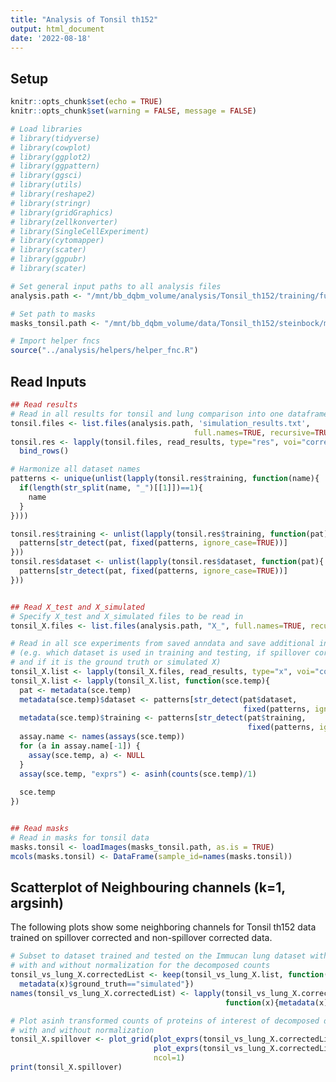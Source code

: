 ```yaml
---
title: "Analysis of Tonsil th152"
output: html_document
date: '2022-08-18'
---
```


## Setup

```r
knitr::opts_chunk$set(echo = TRUE)
knitr::opts_chunk$set(warning = FALSE, message = FALSE)

# Load libraries
# library(tidyverse)
# library(cowplot)
# library(ggplot2)
# library(ggpattern)
# library(ggsci)
# library(utils)
# library(reshape2)
# library(stringr)
# library(gridGraphics)
# library(zellkonverter)
# library(SingleCellExperiment)
# library(cytomapper)
# library(scater)
# library(ggpubr)
# library(scater)
```

```r
# Set general input paths to all analysis files
analysis.path <- "/mnt/bb_dqbm_volume/analysis/Tonsil_th152/training/full/corrected"

# Set path to masks
masks_tonsil.path <- "/mnt/bb_dqbm_volume/data/Tonsil_th152/steinbock/masks_deepcell"
```

```r
# Import helper fncs
source("../analysis/helpers/helper_fnc.R")
```

## Read Inputs

```r
## Read results
# Read in all results for tonsil and lung comparison into one dataframe
tonsil.files <- list.files(analysis.path, 'simulation_results.txt',
                                         full.names=TRUE, recursive=TRUE)
tonsil.res <- lapply(tonsil.files, read_results, type="res", voi="corrected") %>% 
  bind_rows() 

# Harmonize all dataset names
patterns <- unique(unlist(lapply(tonsil.res$training, function(name){
  if(length(str_split(name, "_")[[1]])==1){
    name
  }
})))

tonsil.res$training <- unlist(lapply(tonsil.res$training, function(pat){
  patterns[str_detect(pat, fixed(patterns, ignore_case=TRUE))]
}))
tonsil.res$dataset <- unlist(lapply(tonsil.res$dataset, function(pat){
  patterns[str_detect(pat, fixed(patterns, ignore_case=TRUE))]
}))


## Read X_test and X_simulated
# Specify X_test and X_simulated files to be read in
tonsil_X.files <- list.files(analysis.path, "X_", full.names=TRUE, recursive=TRUE)

# Read in all sce experiments from saved anndata and save additional info in metadata
# (e.g. which dataset is used in training and testing, if spillover correction was used 
# and if it is the ground truth or simulated X)
tonsil_X.list <- lapply(tonsil_X.files, read_results, type="x", voi="corrected")
tonsil_X.list <- lapply(tonsil_X.list, function(sce.temp){
  pat <- metadata(sce.temp)
  metadata(sce.temp)$dataset <- patterns[str_detect(pat$dataset, 
                                                    fixed(patterns, ignore_case=TRUE))]
  metadata(sce.temp)$training <- patterns[str_detect(pat$training, 
                                                     fixed(patterns, ignore_case=TRUE))]
  assay.name <- names(assays(sce.temp))
  for (a in assay.name[-1]) {
    assay(sce.temp, a) <- NULL
  }
  assay(sce.temp, "exprs") <- asinh(counts(sce.temp)/1)
  
  sce.temp
})


## Read masks
# Read in masks for tonsil data
masks.tonsil <- loadImages(masks_tonsil.path, as.is = TRUE)
mcols(masks.tonsil) <- DataFrame(sample_id=names(masks.tonsil))
```

## Scatterplot of Neighbouring channels (k=1, argsinh)

The following plots show some neighboring channels for Tonsil th152 data trained
on spillover corrected and non-spillover corrected data.

```r
# Subset to dataset trained and tested on the Immucan lung dataset with k=1
# with and without normalization for the decomposed counts
tonsil_vs_lung_X.correctedList <- keep(tonsil_vs_lung_X.list, function(x){
  metadata(x)$ground_truth=="simulated"})
names(tonsil_vs_lung_X.correctedList) <- lapply(tonsil_vs_lung_X.correctedList,
                                                function(x){metadata(x)$corrected})

# Plot asinh transformed counts of proteins of interest of decomposed data trained
# with and without normalization
tonsil_X.spillover <- plot_grid(plot_exprs(tonsil_vs_lung_X.correctedList, "", "CD8a", "Tim-3"),
                                plot_exprs(tonsil_vs_lung_X.correctedList, "", "CD68", "CD20"),
                                ncol=1)
print(tonsil_X.spillover)
```